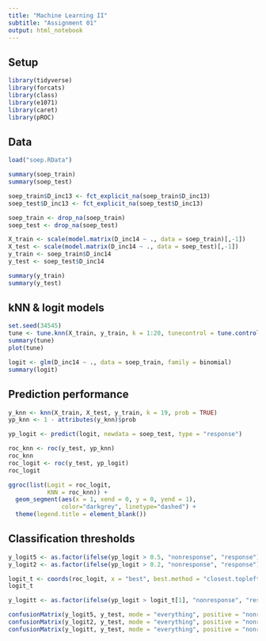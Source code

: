 ---
title: "Machine Learning II"
subtitle: "Assignment 01"
output: html_notebook
---

## Setup

```{r}
library(tidyverse)
library(forcats)
library(class)
library(e1071)
library(caret)
library(pROC)
```

## Data

```{r}
load("soep.RData")

summary(soep_train)
summary(soep_test)
```

```{r}
soep_train$D_inc13 <- fct_explicit_na(soep_train$D_inc13)
soep_test$D_inc13 <- fct_explicit_na(soep_test$D_inc13)

soep_train <- drop_na(soep_train)
soep_test <- drop_na(soep_test)
```

```{r}
X_train <- scale(model.matrix(D_inc14 ~ ., data = soep_train)[,-1])
X_test <- scale(model.matrix(D_inc14 ~ ., data = soep_test)[,-1])
y_train <- soep_train$D_inc14
y_test <- soep_test$D_inc14
```

```{r}
summary(y_train)
summary(y_test)
```

## kNN & logit models

```{r}
set.seed(34545)
tune <- tune.knn(X_train, y_train, k = 1:20, tunecontrol = tune.control(sampling = "cross"), cross = 10) 
summary(tune)
plot(tune)
```

```{r}
logit <- glm(D_inc14 ~ ., data = soep_train, family = binomial)
summary(logit)
```

## Prediction performance

```{r}
y_knn <- knn(X_train, X_test, y_train, k = 19, prob = TRUE)
yp_knn <- 1 - attributes(y_knn)$prob
```

```{r}
yp_logit <- predict(logit, newdata = soep_test, type = "response")
```

```{r}
roc_knn <- roc(y_test, yp_knn)
roc_knn
roc_logit <- roc(y_test, yp_logit)
roc_logit
```

```{r}
ggroc(list(Logit = roc_logit, 
           KNN = roc_knn)) +
  geom_segment(aes(x = 1, xend = 0, y = 0, yend = 1), 
               color="darkgrey", linetype="dashed") +
  theme(legend.title = element_blank())
```

## Classification thresholds

```{r}
y_logit5 <- as.factor(ifelse(yp_logit > 0.5, "nonresponse", "response"))
y_logit2 <- as.factor(ifelse(yp_logit > 0.2, "nonresponse", "response"))
```

```{r}
logit_t <- coords(roc_logit, x = "best", best.method = "closest.topleft", best.weights = c(1, 0.1), transpose = TRUE)
logit_t
```

```{r}
y_logitt <- as.factor(ifelse(yp_logit > logit_t[1], "nonresponse", "response"))
```

```{r}
confusionMatrix(y_logit5, y_test, mode = "everything", positive = "nonresponse")
confusionMatrix(y_logit2, y_test, mode = "everything", positive = "nonresponse")
confusionMatrix(y_logitt, y_test, mode = "everything", positive = "nonresponse")
```

